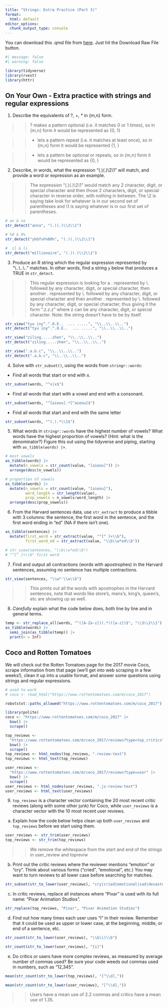 ```yaml
---
title: "Strings: Extra Practice (Part 3)"
format:
  html: default
editor_options: 
  chunk_output_type: console
---
```

  
You can download this .qmd file from [here](https://github.com/proback/264_fall_2024/blob/main/12_strings_part3.qmd).  Just hit the Download Raw File button.

```r
#| message: false
#| warning: false

library(tidyverse)
library(rvest)
library(httr)
```


## On Your Own - Extra practice with strings and regular expressions

1. Describe the equivalents of ?, +, * in {m,n} form.

>> ? makes a pattern optional (i.e. it matches 0 or 1 times), so in {m,n} form it would be represented as {0, 1}

>> + lets a pattern repeat (i.e. it matches at least once), so in {m,n} form it would be represented {1, }

>> * lets a pattern be optional or repeats, so in {m,n} form it would be represented as {0, }

2. Describe, in words, what the expression "(.)(.)\\2\\1" will match, and provide a word or expression as an example.

>> The expression "(.)(.)\\2\\1" would match any 2 character, digit, or special character and then those 2 characters, digit, or special character in reverse order, with nothing in between. The \\2 is saying take look for whatever is in our second set of parentheses and \\1 is saying whatever is in our first set of parentheses. 

```r
# an & na
str_detect("anna", "(.)(.)\\2\\1")

# %0 & 0%
str_detect("yhbfvh%00%", "(.)(.)\\2\\1")

#  il & li
str_detect("millionaire", "(.)(.)\\2\\1")
```


3. Produce an R string which the regular expression represented by "\\..\\..\\.." matches.  In other words, find a string `y` below that produces a TRUE in `str_detect`.

>> This regular expression is looking for a . represented by \\. followed by any character, digit, or special character, then another . represented by \\. followed by any character, digit, or special character and then another . represented by \\. followed by any character, digit, or special character, thus giving it the form ".z.z.z" where z can be any character, digit, or special character. Note: the string doesn't have to be by itself.


```r
str_view("tyu iny^.^.0.E..  ... .....", "\\..\\..\\..")
str_detect("tyu iny^.^.0.E..  ... .....", "\\..\\..\\..")

str_view("ziling.....zhen", "\\..\\..\\..")
str_detect("ziling.....zhen", "\\..\\..\\..")

str_view(".a.b.c", "\\..\\..\\..")
str_detect(".a.b.c", "\\..\\..\\..")
```

4. Solve with `str_subset()`, using the words from `stringr::words`:

- Find all words that start or end with x.
```r
str_subset(words, "^x|x$")
```

- Find all words that start with a vowel and end with a consonant.
```r
str_subset(words, "^[aieou].*[^aieou]$")
```

- Find all words that start and end with the same letter
```r
str_subset(words, "^(.).*\\1$")
```

5. What words in `stringr::words` have the highest number of vowels? What words have the highest proportion of vowels? (Hint: what is the denominator?)  Figure this out using the tidyverse and piping, starting with `as_tibble(words) |>`.

```r
# most vowels
as_tibble(words) |>
  mutate(n_vowels = str_count(value, "[aieou]")) |>
  arrange(desc(n_vowels))

# proportion of vowels
as_tibble(words) |>
  mutate(n_vowels = str_count(value, "[aieou]"),
         word_length = str_length(value),
         prop_vowels = n_vowels/word_length) |>
  arrange(desc(prop_vowels))
```


6. From the Harvard sentences data, use `str_extract` to produce a tibble with 3 columns:  the sentence, the first word in the sentence, and the first word ending in "ed" (NA if there isn't one).

```r
as_tibble(sentences) |>
  mutate(first_word = str_extract(value, "^[^ ]+\\b"),
         first_word_ed = str_extract(value, "\\b\\w*ed\\b"))

# str_view(sentences, "\\b\\w*ed\\b")
# "^[^ ]+\\b" first word
```



7. Find and output all contractions (words with apostrophes) in the Harvard sentences, assuming no sentence has multiple contractions.

```r
str_view(sentences, "\\w*'\\w\\b")
```

>> This prints out all the words with apostrophes in the Harvard sentences, note that words like store's, mans's, king's, queen's, etc are showing up as well.

8. *Carefully* explain what the code below does, both line by line and in general terms.

```r
temp <- str_replace_all(words, "^([A-Za-z])(.*)([a-z])$", "\\3\\2\\1")
as_tibble(words) |>
  semi_join(as_tibble(temp)) |>
  print(n = Inf)
```


## Coco and Rotten Tomatoes

We will check out the Rotten Tomatoes page for the 2017 movie Coco, scrape information from that page (we'll get into web scraping in a few weeks!), clean it up into a usable format, and answer some questions using strings and regular expressions.

```r
# used to work
# coco <- read_html("https://www.rottentomatoes.com/m/coco_2017")

robotstxt::paths_allowed("https://www.rottentomatoes.com/m/coco_2017")

library(polite)
coco <- "https://www.rottentomatoes.com/m/coco_2017" |>
  bow() |> 
  scrape()

top_reviews <- 
  "https://www.rottentomatoes.com/m/coco_2017/reviews?type=top_critics" |> 
  bow() |> 
  scrape()
top_reviews <- html_nodes(top_reviews, ".review-text")
top_reviews <- html_text(top_reviews)

user_reviews <- 
  "https://www.rottentomatoes.com/m/coco_2017/reviews?type=user" |> 
  bow() |> 
  scrape()
user_reviews <- html_nodes(user_reviews, ".js-review-text")
user_reviews <- html_text(user_reviews)
```


9. `top_reviews` is a character vector containing the 20 most recent critic reviews (along with some other junk) for Coco, while `user_reviews` is a character vector with the 10 most recent user reviews.

a) Explain how the code below helps clean up both `user_reviews` and `top_reviews` before we start using them.

```r
user_reviews <- str_trim(user_reviews)
top_reviews <- str_trim(top_reviews)
```

>> We remove the whitespace from the start and end of the strings in user_review and topreviw

b) Print out the critic reviews where the reviewer mentions "emotion" or "cry".  Think about various forms ("cried", "emotional", etc.)  You may want to turn reviews to all lower case before searching for matches.

```r
str_subset(str_to_lower(user_reviews), "cry|cried|emotional|sad|devasted")
```


c) In critic reviews, replace all instances where "Pixar" is used with its full name: "Pixar Animation Studios".

```r
str_replace(top_reviews, "Pixar", "Pixar Animation Studios")
```

d) Find out how many times each user uses "I" in their review.  Remember that it could be used as upper or lower case, at the beginning, middle, or end of a sentence, etc.

```r
str_count(str_to_lower(user_reviews), "\\b(i)\\b")

str_count(str_to_lower(user_reviews), "[i]")
```

e) Do critics or users have more complex reviews, as measured by average number of commas used?  Be sure your code weeds out commas used in numbers, such as "12,345".

```r
mean(str_count(str_to_lower(top_reviews), "[^\\d],"))

mean(str_count(str_to_lower(user_reviews), "[^\\d],"))
```

>> Users have a mean use of 2.2 commas and critics have a mean use of 1.35.